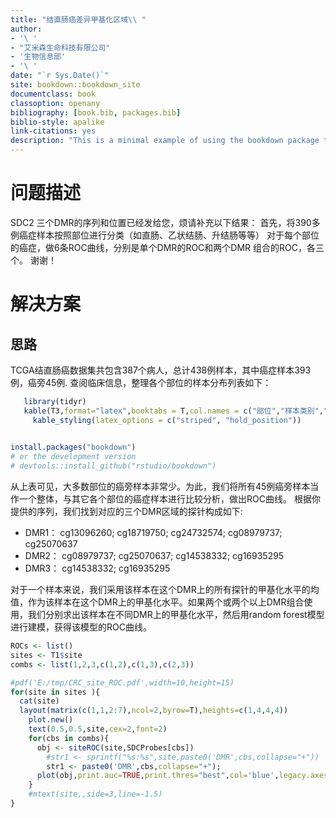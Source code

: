 ```yaml
--- 
title: "结直肠癌差异甲基化区域\\ "
author: 
- '\ ' 
- "艾米森生命科技有限公司"
- '生物信息部' 
- '\ '  
date: "`r Sys.Date()`"
site: bookdown::bookdown_site
documentclass: book
classoption: openany
bibliography: [book.bib, packages.bib]
biblio-style: apalike
link-citations: yes
description: "This is a minimal example of using the bookdown package to write a book. The output format for this example is bookdown::gitbook."
---
```


# 问题描述

SDC2 三个DMR的序列和位置已经发给您，烦请补充以下结果：
     首先，将390多例癌症样本按照部位进行分类（如直肠、乙状结肠、升结肠等等）
     对于每个部位的癌症，做6条ROC曲线，分别是单个DMR的ROC和两个DMR
     组合的ROC，各三个。
     谢谢！

# 解决方案
## 思路
TCGA结直肠癌数据集共包含387个病人，总计438例样本，其中癌症样本393例，癌旁45例. 查阅临床信息，整理各个部位的样本分布列表如下：
```r
   library(tidyr)
   kable(T3,format="latex",booktabs = T,col.names = c("部位","样本类别","样本数量"),caption = "结直肠各部位样本数") %>%
     kable_styling(latex_options = c("striped", "hold_position"))
  
```

```r
install.packages("bookdown")
# or the development version
# devtools::install_github("rstudio/bookdown")
```
从上表可见，大多数部位的癌旁样本非常少。为此，我们将所有45例癌旁样本当作一个整体，与其它各个部位的癌症样本进行比较分析，做出ROC曲线。
根据你提供的序列，我们找到对应的三个DMR区域的探针构成如下: 

* DMR1： cg13096260; cg18719750; cg24732574; cg08979737; cg25070637
* DMR2： cg08979737; cg25070637; cg14538332; cg16935295
* DMR3： cg14538332; cg16935295

对于一个样本来说，我们采用该样本在这个DMR上的所有探针的甲基化水平的均值，作为该样本在这个DMR上的甲基化水平。如果两个或两个以上DMR组合使用，我们分别求出该样本在不同DMR上的甲基化水平，然后用random forest模型进行建模，获得该模型的ROC曲线。

```r
ROCs <- list()
sites <- T1$site
combs <- list(1,2,3,c(1,2),c(1,3),c(2,3))

#pdf('E:/tmp/CRC_site_ROC.pdf',width=10,height=15)
for(site in sites ){
  cat(site)
  layout(matrix(c(1,1,2:7),ncol=2,byrow=T),heights=c(1,4,4,4))
	plot.new()
	text(0.5,0.5,site,cex=2,font=2)
	for(cbs in combs){
      obj <- siteROC(site,SDCProbes[cbs])
		#str1 <- sprintf("%s:%s",site,paste0('DMR',cbs,collapse="+"))
		str1 <- paste0('DMR',cbs,collapse="+");
      plot(obj,print.auc=TRUE,print.thres="best",col='blue',legacy.axes = TRUE,main=str1)
	}
	#mtext(site,,side=3,line=-1.5)
}

```

